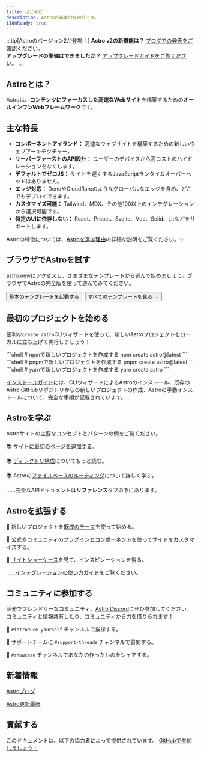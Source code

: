 ```yaml
---
title: はじめに
description: Astroの基本的な紹介です。
i18nReady: true
---
```


:::tip[Astroのバージョン2が登場！]
**Astro v2の新機能は？** [ブログでの発表をご確認ください](https://astro.build/blog/astro-2/)。  
**アップグレードの準備はできましたか？** [アップグレードガイドをご覧ください](/ja/guides/upgrade-to/v2/)。
:::

<h2>Astroとは？</h2>

Astroは、**コンテンツにフォーカスした高速なWebサイト**を構築するための**オールインワンWebフレームワーク**です。

## 主な特長

- **コンポーネントアイランド：** 高速なウェブサイトを構築するための新しいウェブアーキテクチャー。
- **サーバーファーストのAPI設計：** ユーザーのデバイスから高コストのハイドレーションをなくします。
- **デフォルトでゼロJS：** サイトを遅くするJavaScriptランタイムオーバーヘッドはありません。
- **エッジ対応：** DenoやCloudflareのようなグローバルなエッジを含め、どこでもデプロイできます。
- **カスタマイズ可能：** Tailwind、MDX、その他100以上のインテグレーションから選択可能です。
- **特定のUIに依存しない：** React、Preact、Svelte、Vue、Solid、Litなどをサポートします。

Astroの特徴については、[Astroを選ぶ理由](/ja/concepts/why-astro/)の詳細な説明をご覧ください。✨


## ブラウザでAstroを試す

[astro.new](https://astro.new/)にアクセスし、さまざまなテンプレートから選んで始めましょう。ブラウザでAstroの完全版を使って遊んでみてください。

<div style="display: flex; flex-wrap: wrap; gap: 0.5rem;">
  <Button href="https://astro.new/basics?on=stackblitz">基本のテンプレートを起動する</Button>
  <Button variant="outline" href="https://astro.new/">すべてのテンプレートを見る →</Button>
</div>

## 最初のプロジェクトを始める

便利な`create astro`CLIウィザードを使って、新しいAstroプロジェクトをローカルに立ち上げて実行しましょう！

<PackageManagerTabs>
  <Fragment slot="npm">
  ```shell
  # npmで新しいプロジェクトを作成する
  npm create astro@latest
  ```
  </Fragment>
  <Fragment slot="pnpm">
  ```shell
  # pnpmで新しいプロジェクトを作成する
  pnpm create astro@latest
  ```
  </Fragment>
  <Fragment slot="yarn">
  ```shell
  # yarnで新しいプロジェクトを作成する
  yarn create astro
  ```
  </Fragment>
</PackageManagerTabs>

[インストールガイド](/ja/install/auto/)には、CLIウィザードによるAstroのインストール、既存のAstro GitHubリポジトリからの新しいプロジェクトの作成、Astroの手動インストールについて、完全な手順が記載されています。


## Astroを学ぶ

Astroサイトの主要なコンセプトとパターンの例をご覧ください。

📚 サイトに[最初のページを追加する](/ja/core-concepts/astro-pages/)。

📚 [ディレクトリ構成](/ja/core-concepts/project-structure/)についてもっと読む。

📚 Astroの[ファイルベースのルーティング](/ja/core-concepts/routing/)について詳しく学ぶ。

……完全なAPIドキュメントは**リファレンス**タブの下にあります。


## Astroを拡張する

🧰 新しいプロジェクトを[既成のテーマ](https://astro.build/themes)を使って始める。

🧰 公式やコミュニティの[プラグインとコンポーネント](https://astro.build/integrations/)を使ってサイトをカスタマイズする。

🧰 [サイトショーケース](https://astro.build/showcase)を見て、インスピレーションを得る。

……[インテグレーションの使い方ガイド](/ja/integrations/integrations/)をご覧ください。


## コミュニティに参加する

活発でフレンドリーなコミュニティ、[Astro Discord](https://astro.build/chat)にぜひ参加してください。コミュニティと情報共有したり、コミュニティから力を借りられます！

💬 `#introduce-yourself` チャンネルで挨拶する。

💬 サポートチームに `#support-threads` チャンネルで質問する。

💬 `#showcase` チャンネルであなたの作ったものをシェアする。


## 新着情報

[Astroブログ](https://astro.build/blog/)

[Astro更新履歴](https://github.com/withastro/astro/blob/main/packages/astro/CHANGELOG.md)


## 貢献する

このドキュメントは、以下の協力者によって提供されています。 [GitHubで参加しましょう！](https://github.com/withastro/docs)

<ContributorList githubRepo="withastro/docs" />
